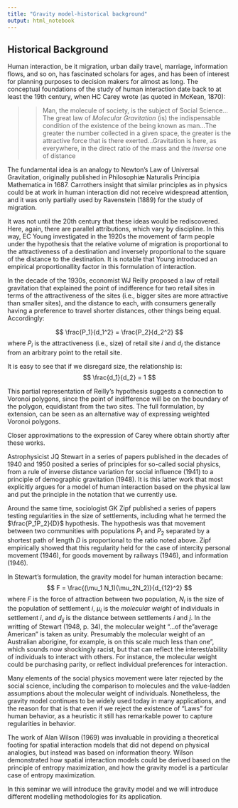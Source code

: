 ```yaml
---
title: "Gravity model-historical background"
output: html_notebook
---
```


## Historical Background

Human interaction, be it migration, urban daily travel, marriage, information flows, and so on, has fascinated scholars for ages, and has been of interest for planning purposes to decision makers for almost as long. The conceptual foundations of the study of human interaction date back to at least the 19th century, when HC Carey wrote (as quoted in McKean, 1870):

>> Man, the molecule of society, is the subject of Social Science...The great law of _Molecular Gravitation_ (is) the indispensable condition of the existence of the being known as man...The greater the number collected in a given space, the greater is the attractive force that is there exerted...Gravitation is here, as everywhere, in the direct ratio of the mass and the _inverse_ one of distance

The fundamental idea is an analogy to Newton's Law of Universal Gravitation, originally published in Philosophiæ Naturalis Principia Mathematica in 1687. Carrothers insight that similar principles as in physics could be at work in human interaction did not receive widespread attention, and it was only partially used by Ravenstein (1889) for the study of migration.

It was not until the 20th century that these ideas would be rediscovered. Here, again, there are parallel attributions, which vary by discipline. In this way, EC Young investigated in the 1920s the movement of farm people under the hypothesis that the relative volume of migration is proportional to the attractiveness of a destination and inversely proportional to the square of the distance to the destination. It is notable that Young introduced an empirical proportionallity factor in this formulation of interaction.

In the decade of the 1930s, economist WJ Reilly proposed a law of retail gravitation that explained the point of indifference for two retail sites in terms of the attractiveness of the sites (i.e., bigger sites are more attractive than smaller sites), and the distance to each, with consumers generally having a preference to travel shorter distances, other things being equal. Accordingly:

$$
\frac{P_1}{d_1^2} = \frac{P_2}{d_2^2}
$$
where $P_i$ is the attractiveness (i.e., size) of retail site $i$ and $d_i$ the distance from an arbitrary point to the retail site.

It is easy to see that if we disregard size, the relationship is:
$$
\frac{d_1}{d_2} = 1
$$

This partial representation of Reilly's hypothesis suggests a connection to Voronoi polygons, since the point of indifference will be on the boundary of the polygon, equidistant from the two sites. The full formulation, by extension, can be seen as an alternative way of expressing weighted Voronoi polygons.

Closer approximations to the expression of Carey where obtain shortly after these works.

Astrophysicist JQ Stewart in a series of papers published in the decades of 1940 and 1950 posited a series of principles for so-called social physics, from a rule of inverse distance variation for social influence (1941) to a principle of demographic gravitation (1948). It is this latter work that most explicitly argues for a model of human interaction based on the physical law and put the principle in the notation that we currently use.

Around the same time, sociologist GK Zipf published a series of papers testing regularities in the size of settlements, including what he termed the $\frac{P_1P_2}{D}$ hypothesis. The hypothesis was that movement between two communities with populations $P_1$ and $P_2$ separated by a shortest path of length $D$ is proportional to the ratio noted above. Zipf empirically showed that this regularity held for the case of intercity personal movement (1946), for goods movement by railways (1946), and information (1946).

In Stewart's formulation, the gravity model for human interaction became:
$$
F = \frac{(\mu_1 N_1)(\mu_2N_2)}{d_{12}^2}
$$
where $F$ is the force of attraction between two population, $N_i$ is the size of the population of settlement $i$, $\mu_i$ is the _molecular weight_ of individuals in settlement $i$, and $d_{ij}$ is the distance between settlements $i$ and $j$. In the writting of Stewart (1948, p. 34), the molecular weight "...of the "average American" is taken as unity. Presumably the molecular weight of an Australian aborigine, for example, is on this scale much less than one", which sounds now shockingly racist, but that can reflect the interest/ability of individuals to interact with others. For instance, the molecular weight could be purchasing parity, or reflect individual preferences for interaction.

Many elements of the social physics movement were later rejected by the social science, including the comparison to molecules and the value-ladden assumptions about the molecular weight of individuals. Nonetheless, the gravity model continues to be widely used today in many applications, and the reason for that is that even if we reject the existence of "Laws" for human behavior, as a heuristic it still has remarkable power to capture regularities in behavior.

The work of Alan Wilson (1969) was invaluable in providing a theoretical footing for spatial interaction models that did not depend on physical analogies, but instead was based on information theory. Wilson demonstrated how spatial interaction models could be derived based on the principle of entropy maximization, and how the gravity model is a particular case of entropy maximization.

In this seminar we will introduce the gravity model and we will introduce different modelling methodologies for its application.